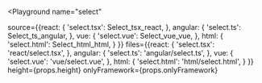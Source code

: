 

<Playground
  name="select"
  
  source={{react: {
             'select.tsx': Select_tsx_react,
           },
           angular: {
             'select.ts': Select_ts_angular,
           },
           vue: {
             'select.vue': Select_vue_vue,
           },
           html: {
             'select.html': Select_html_html,
           }
}}
  files={{react: {
            'select.tsx': 'react/select.tsx',
          },
          angular: {
            'select.ts': 'angular/select.ts',
          },
          vue: {
            'select.vue': 'vue/select.vue',
          },
          html: {
            'select.html': 'html/select.html',
          }
}}
  height={props.height}
  onlyFramework={props.onlyFramework}
></Playground>
